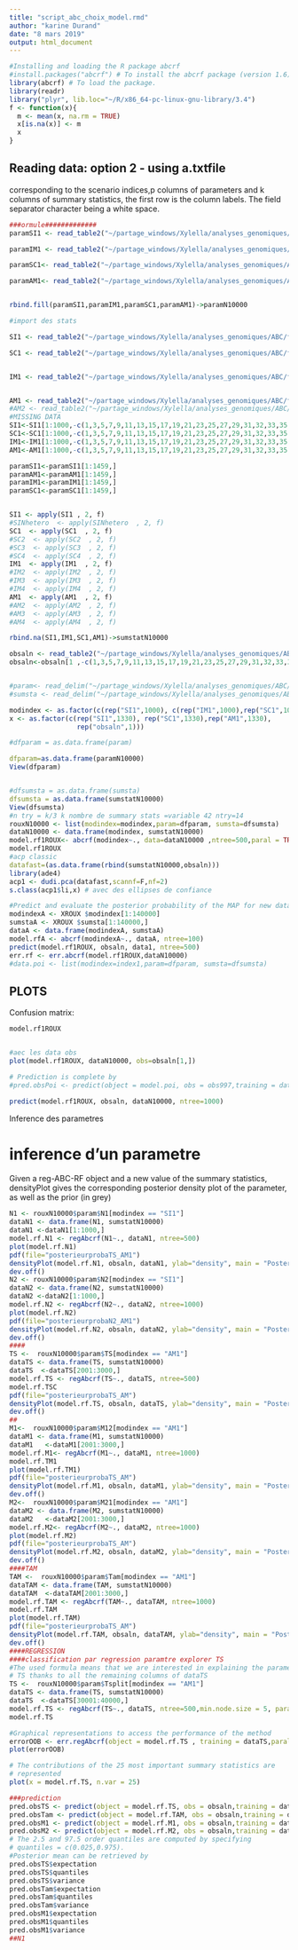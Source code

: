 ```yaml
---
title: "script_abc_choix_model.rmd"
author: "karine Durand"
date: "8 mars 2019"
output: html_document
---
```


```r
#Installing and loading the R package abcrf
#install.packages("abcrf") # To install the abcrf package (version 1.6)
library(abcrf) # To load the package.
library(readr)
library("plyr", lib.loc="~/R/x86_64-pc-linux-gnu-library/3.4")
f <- function(x){
  m <- mean(x, na.rm = TRUE)
  x[is.na(x)] <- m
  x
}
```

## Reading data: option 2 - using a.txtfile

corresponding to the scenario indices,p columns of parameters and k columns of summary statistics, the
first row is the column labels. The field separator character being a white space.


```r
###ormule#############
paramSI1 <- read_table2("~/partage_windows/Xylella/analyses_genomiques/ABC/fastSimBac_linux/fastsimbac_alignement_13paucacvcmulti/SI1/priorfile", col_names = T)

paramIM1 <- read_table2("~/partage_windows/Xylella/analyses_genomiques/ABC/fastSimBac_linux/fastsimbac_alignement_13paucacvcmulti/IM1//priorfile", col_names = T)

paramSC1<- read_table2("~/partage_windows/Xylella/analyses_genomiques/ABC/fastSimBac_linux/fastsimbac_alignement_13paucacvcmulti/SC1/priorfile", col_names = T)

paramAM1<- read_table2("~/partage_windows/Xylella/analyses_genomiques/ABC/fastSimBac_linux/fastsimbac_alignement_13paucacvcmulti/AM1/priorfile", col_names = T)


rbind.fill(paramSI1,paramIM1,paramSC1,paramAM1)->paramN10000

#import des stats

SI1 <- read_table2("~/partage_windows/Xylella/analyses_genomiques/ABC/fastSimBac_linux/fastsimbac_alignement_13paucacvcmulti/SI1/ABCstat", col_names = T)

SC1 <- read_table2("~/partage_windows/Xylella/analyses_genomiques/ABC/fastSimBac_linux/fastsimbac_alignement_13paucacvcmulti/SC1/ABCstat",  col_names = T)


IM1 <- read_table2("~/partage_windows/Xylella/analyses_genomiques/ABC/fastSimBac_linux/fastsimbac_alignement_13paucacvcmulti/IM1/ABCstat",  col_names = T)


AM1 <- read_table2("~/partage_windows/Xylella/analyses_genomiques/ABC/fastSimBac_linux/fastsimbac_alignement_13paucacvcmulti/AM1/ABCstat",  col_names = T)
#AM2 <- read_table2("~/partage_windows/Xylella/analyses_genomiques/ABC/priorgen_13paucamulti/AM_Nhomo_Mhetero/ABCstat.txt",  
#MISSING DATA
SI1<-SI1[1:1000,-c(1,3,5,7,9,11,13,15,17,19,21,23,25,27,29,31,32,33,35,37,39,41,43,45,46,47,49,51,53,55,57,59,61,63,65,67,69,71,73)]
SC1<-SC1[1:1000,-c(1,3,5,7,9,11,13,15,17,19,21,23,25,27,29,31,32,33,35,37,39,41,43,45,46,47,49,51,53,55,57,59,61,63,65,67,69,71,73)]
IM1<-IM1[1:1000,-c(1,3,5,7,9,11,13,15,17,19,21,23,25,27,29,31,32,33,35,37,39,41,43,45,46,47,49,51,53,55,57,59,61,63,65,67,69,71,73)]
AM1<-AM1[1:1000,-c(1,3,5,7,9,11,13,15,17,19,21,23,25,27,29,31,32,33,35,37,39,41,43,45,46,47,49,51,53,55,57,59,61,63,65,67,69,71,73)]

paramSI1<-paramSI1[1:1459,]
paramAM1<-paramAM1[1:1459,]
paramIM1<-paramIM1[1:1459,]
paramSC1<-paramSC1[1:1459,]


SI1 <- apply(SI1 , 2, f)
#SINhetero  <- apply(SINhetero  , 2, f)
SC1  <- apply(SC1  , 2, f)
#SC2  <- apply(SC2  , 2, f)
#SC3  <- apply(SC3  , 2, f)
#SC4  <- apply(SC4  , 2, f)
IM1  <- apply(IM1  , 2, f)
#IM2  <- apply(IM2  , 2, f)
#IM3  <- apply(IM3  , 2, f)
#IM4  <- apply(IM4  , 2, f)
AM1  <- apply(AM1  , 2, f)
#AM2  <- apply(AM2  , 2, f)
#AM3  <- apply(AM3  , 2, f)
#AM4  <- apply(AM4  , 2, f)

rbind.na(SI1,IM1,SC1,AM1)->sumstatN10000

obsaln <- read_table2("~/partage_windows/Xylella/analyses_genomiques/ABC/obs/obs_alignement13pauca/obsalnmsums",  col_names = T)
obsaln<-obsaln[1 ,-c(1,3,5,7,9,11,13,15,17,19,21,23,25,27,29,31,32,33,35,37,39,41,43,45,46,47,49,51,53,55,57,59,61,63,65,67,69,71,73)]


#param<- read_delim("~/partage_windows/Xylella/analyses_genomiques/ABC/abcrf/paramtot",";", escape_double = FALSE,  trim_ws = #TRUE)
#sumsta <- read_delim("~/partage_windows/Xylella/analyses_genomiques/ABC/abcrf/sumsta",  ";", escape_double = FALSE, trim_ws = TRUE)

modindex <- as.factor(c(rep("SI1",1000), c(rep("IM1",1000),rep("SC1",1000),rep("AM1",1000)))
x <- as.factor(c(rep("SI1",1330), rep("SC1",1330),rep("AM1",1330),
                 rep("obsaln",1))) 

#dfparam = as.data.frame(param)

dfparam=as.data.frame(paramN10000)
View(dfparam)


#dfsumsta = as.data.frame(sumsta)
dfsumsta = as.data.frame(sumstatN10000)
View(dfsumsta)
#n try = k/3 k nombre de summary stats =variable 42 ntry=14
rouxN10000 <- list(modindex=modindex,param=dfparam, sumsta=dfsumsta)
dataN10000 <- data.frame(modindex, sumstatN10000)
model.rf1ROUX<- abcrf(modindex~., data=dataN10000 ,ntree=500,paral = TRUE)
model.rf1ROUX
#acp classic
datafast=(as.data.frame(rbind(sumstatN10000,obsaln)))
library(ade4)
acp1 <- dudi.pca(datafast,scannf=F,nf=2)
s.class(acp1$li,x) # avec des ellipses de confiance

#Predict and evaluate the posterior probability of the MAP for new data using an ABC-RF object
modindexA <- XROUX $modindex[1:140000]
sumstaA <- XROUX $sumsta[1:140000,]
dataA <- data.frame(modindexA, sumstaA)
model.rfA <- abcrf(modindexA~., dataA, ntree=100)
predict(model.rf1ROUX, obsaln, data1, ntree=500)
err.rf <- err.abcrf(model.rf1ROUX,dataN10000)
#data.poi <- list(modindex=index1,param=dfparam, sumsta=dfsumsta)
```

## PLOTS 

Confusion matrix:

```r
model.rf1ROUX


#aec les data obs
plot(model.rf1ROUX, dataN10000, obs=obsaln[1,])

# Prediction is complete by
#pred.obsPoi <- predict(object = model.poi, obs = obs997,training = data)

predict(model.rf1ROUX, obsaln, dataN10000, ntree=1000)

```
#####################  Inference des parametres 
# inference d'un parametre
Given a reg-ABC-RF object and a new value of the summary statistics, densityPlot gives the
corresponding posterior density plot of the parameter, as well as the prior (in grey)

```r
N1 <- rouxN10000$param$N1[modindex == "SI1"]
dataN1 <- data.frame(N1, sumstatN10000)
dataN1 <-dataN1[1:1000,]
model.rf.N1 <- regAbcrf(N1~., dataN1, ntree=500)
plot(model.rf.N1)
pdf(file="posterieurprobaTS_AM1")
densityPlot(model.rf.N1, obsaln, dataN1, ylab="density", main = "Posterior density of N1")
dev.off()
N2 <- rouxN10000$param$N2[modindex == "SI1"]
dataN2 <- data.frame(N2, sumstatN10000)
dataN2 <-dataN2[1:1000,]
model.rf.N2 <- regAbcrf(N2~., dataN2, ntree=1000)
plot(model.rf.N2)
pdf(file="posterieurprobaN2_AM1")
densityPlot(model.rf.N2, obsaln, dataN2, ylab="density", main = "Posterior density of N2")
dev.off()
####
TS <-  rouxN10000$param$TS[modindex == "AM1"]
dataTS <- data.frame(TS, sumstatN10000)
dataTS  <-dataTS[2001:3000,]
model.rf.TS <- regAbcrf(TS~., dataTS, ntree=500)
model.rf.TSC
pdf(file="posterieurprobaTS_AM")
densityPlot(model.rf.TS, obsaln, dataTS, ylab="density", main = "Posterior density of TS")
dev.off()
##
M1<-  rouxN10000$param$M12[modindex == "AM1"]
dataM1 <- data.frame(M1, sumstatN10000)
dataM1   <-dataM1[2001:3000,]
model.rf.M1<- regAbcrf(M1~., dataM1, ntree=1000)
model.rf.TM1
plot(model.rf.TM1)
pdf(file="posterieurprobaTS_AM")
densityPlot(model.rf.M1, obsaln, dataM1, ylab="density", main = "Posterior density of M1")
dev.off()
M2<-  rouxN10000$param$M21[modindex == "AM1"]
dataM2 <- data.frame(M2, sumstatN10000)
dataM2   <-dataM2[2001:3000,]
model.rf.M2<- regAbcrf(M2~., dataM2, ntree=1000)
plot(model.rf.M2)
pdf(file="posterieurprobaTS_AM")
densityPlot(model.rf.M2, obsaln, dataM2, ylab="density", main = "Posterior density of M2")
dev.off()
####TAM
TAM <-  rouxN10000$param$Tam[modindex == "AM1"]
dataTAM <- data.frame(TAM, sumstatN10000)
dataTAM  <-dataTAM[2001:3000,]
model.rf.TAM <- regAbcrf(TAM~., dataTAM, ntree=1000)
model.rf.TAM
plot(model.rf.TAM)
pdf(file="posterieurprobaTS_AM")
densityPlot(model.rf.TAM, obsaln, dataTAM, ylab="density", main = "Posterior density of TAM")
dev.off()
####REGRESSION
####classification par regression paramtre explorer TS
#The used formula means that we are interested in explaining the parameter
# TS thanks to all the remaining columns of dataTS
TS <-  rouxN10000$param$Tsplit[modindex == "AM1"]
dataTS <- data.frame(TS, sumstatN10000)
dataTS  <-dataTS[30001:40000,]
model.rf.TS <- regAbcrf(TS~., dataTS, ntree=500,min.node.size = 5, paral = TRUE, mtry =14)
model.rf.TS

#Graphical representations to access the performance of the method
errorOOB <- err.regAbcrf(object = model.rf.TS , training = dataTS,paral = TRUE)
plot(errorOOB)

# The contributions of the 25 most important summary statistics are
# represented
plot(x = model.rf.TS, n.var = 25)

###prediction
pred.obsTS <- predict(object = model.rf.TS, obs = obsaln,training = dataTS, quantiles = c(0.025,0.975),paral = TRUE)
pred.obsTam <- predict(object = model.rf.TAM, obs = obsaln,training = dataTAM, quantiles = c(0.025,0.975),paral = TRUE)
pred.obsM1 <- predict(object = model.rf.M1, obs = obsaln,training = dataM1, quantiles = c(0.025,0.975),paral = TRUE)
pred.obsM2 <- predict(object = model.rf.M2, obs = obsaln,training = dataM2, quantiles = c(0.025,0.975),paral = TRUE)
# The 2.5 and 97.5 order quantiles are computed by specifying
# quantiles = c(0.025,0.975).
#Posterior mean can be retrieved by
pred.obsTS$expectation
pred.obsTS$quantiles
pred.obsTS$variance
pred.obsTam$expectation
pred.obsTam$quantiles
pred.obsTam$variance
pred.obsM1$expectation
pred.obsM1$quantiles
pred.obsM1$variance
##N1


```
